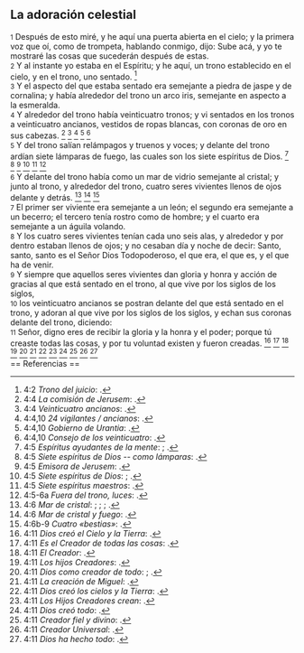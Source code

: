 == La adoración celestial ==

{{anchor|1}} <small>1</small> Después de esto miré, y he aquí una puerta abierta en el cielo; y la primera voz que oí, como de trompeta, hablando conmigo, dijo: Sube acá, y yo te mostraré las cosas que sucederán después de estas.<br>
{{anchor|2}} <small>2</small> Y al instante yo estaba en el Espíritu; y he aquí, un trono establecido en el cielo, y en el trono, uno sentado. <ref>4:2 ''Trono del juicio'': {{lib|LU|45|4|1}}.</ref><br>
{{anchor|3}} <small>3</small> Y el aspecto del que estaba sentado era semejante a piedra de jaspe y de cornalina; y había alrededor del trono un arco iris, semejante en aspecto a la esmeralda.<br>
{{anchor|4}} <small>4</small> Y alrededor del trono había veinticuatro tronos; y vi sentados en los tronos a veinticuatro ancianos, vestidos de ropas blancas, con coronas de oro en sus cabezas. <ref>4:4 ''La comisión de Jerusem'': {{lib|LU|114|1|1}}.</ref> <ref>4:4 ''Veinticuatro ancianos'': {{lib|LU|45|4|1}}.</ref> <ref>4:4,10 ''24 vigilantes / ancianos'': {{lib|LU|34|4|8}}.</ref> <ref>4:4,10 ''Gobierno de Urantia'': {{lib|LU|114|2|1}}.</ref> <ref>4:4,10 ''Consejo de los veinticuatro'': {{lib|LU|77|9|5}}.</ref><br>
{{anchor|5}} <small>5</small> Y del trono salían relámpagos y truenos y voces; y delante del trono ardían siete lámparas de fuego, las cuales son los siete espíritus de Dios. <ref>4:5 ''Espíritus ayudantes de la mente'': {{lib|LU|36|5|1}}; {{lib|LU|36|5|2}}.</ref> <ref>4:5 ''Siete espíritus de Dios -- como lámparas'': {{lib|LU|34|4|8}}.</ref> <ref>4:5 ''Emisora de Jerusem'': {{lib|LU|46|3|4}}.</ref> <ref>4:5 ''Siete espíritus de Dios'': {{lib|LU|116|2|1}}; {{lib|LU|16|4|1}}.</ref> <ref>4:5 ''Siete espíritus maestros'': {{lib|LU|16|0|1}}.</ref> <ref>4:5-6a ''Fuera del trono, luces'': {{lib|LU|34|4|9}}.</ref><br>
{{anchor|6}} <small>6</small> Y delante del trono había como un mar de vidrio semejante al cristal; y junto al trono, y alrededor del trono, cuatro seres vivientes llenos de ojos delante y detrás. <ref>4:6 ''Mar de cristal'': {{lib|LU|43|1|10}}; {{lib|LU|43|1|7}}; {{lib|LU|46|2|9}}; {{lib|LU|47|4|3}}.</ref> <ref>4:6 ''Mar de cristal y fuego'': {{lib|LU|47|10|2}}.</ref> <ref>4:6b-9 ''Cuatro «bestias»'': {{lib|LU|34|4|9}}.</ref><br>
{{anchor|7}} <small>7</small> El primer ser viviente era semejante a un león; el segundo era semejante a un becerro; el tercero tenía rostro como de hombre; y el cuarto era semejante a un águila volando.<br>
{{anchor|8}} <small>8</small> Y los cuatro seres vivientes tenían cada uno seis alas, y alrededor y por dentro estaban llenos de ojos; y no cesaban día y noche de decir: Santo, santo, santo es el Señor Dios Todopoderoso, el que era, el que es, y el que ha de venir.<br>
{{anchor|9}} <small>9</small> Y siempre que aquellos seres vivientes dan gloria y honra y acción de gracias al que está sentado en el trono, al que vive por los siglos de los siglos,<br>
{{anchor|10}} <small>10</small> los veinticuatro ancianos se postran delante del que está sentado en el trono, y adoran al que vive por los siglos de los siglos, y echan sus coronas delante del trono, diciendo:<br>
{{anchor|11}} <small>11</small> Señor, digno eres de recibir la gloria y la honra y el poder; porque tú creaste todas las cosas, y por tu voluntad existen y fueron creadas. <ref>4:11 ''Dios creó el Cielo y la Tierra'': {{lib|LU|92|6|6}}.</ref> <ref>4:11 ''Es el Creador de todas las cosas'': {{lib|LU|131|10|2}}.</ref> <ref>4:11 ''El Creador'': {{lib|LU|131|10|6}}.</ref> <ref>4:11 ''Los hijos Creadores'': {{lib|LU|21|0|1}}.</ref> <ref>4:11 ''Dios como creador de todo'': {{lib|LU|0|2|9}}; {{lib|LU|95|5|9}}.</ref> <ref>4:11 ''La creación de Miguel'': {{lib|LU|57|3|8}}.</ref> <ref>4:11 ''Dios creó los cielos y la Tierra'': {{lib|LU|1|0|1}}.</ref> <ref>4:11 ''Los Hijos Creadores crean'': {{lib|LU|21|2|1}}.</ref> <ref>4:11 ''Dios creó todo'': {{lib|LU|131|2|2}}.</ref> <ref>4:11 ''Creador fiel y divino'': {{lib|LU|2|1|2}}.</ref> <ref>4:11 ''Creador Universal'': {{lib|LU|142|3|7}}.</ref> <ref>4:11 ''Dios ha hecho todo'': {{lib|LU|6|1|3}}.</ref><br>
== Referencias ==

<references />
